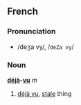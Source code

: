 ==French==
===Pronunciation===
*/deʒa vy/, /<tt>deZa vy</tt>/

===Noun===
'''[[déjà]]-[[vu]]''' ''m''

# [[déjà vu]], [[stale]] thing